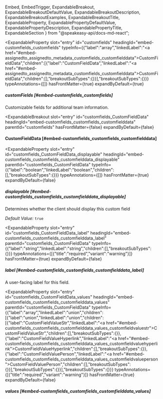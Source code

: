   Embed,
  EmbedTrigger,
  ExpandableBreakout,
  ExpandableBreakoutDefaultValue,
  ExpandableBreakoutDescription,
  ExpandableBreakoutExamples,
  ExpandableBreakoutTitle,
  ExpandableProperty,
  ExpandablePropertyDefaultValue,
  ExpandablePropertyDescription,
  ExpandablePropertyTitle,
  ExpandableSection
} from "@speakeasy-api/docs-md-react";

<ExpandableSection>

<ExpandableProperty
  slot="entry"
  id="customfields"
  headingId="embed-customfields_customfields"
  typeInfo={{"label":"array","linkedLabel":"<a href=\"#embed-assignedto_assignedto_metadata_customfields_customfielddata\">CustomFieldData</a>","children":[{"label":"CustomFieldData","linkedLabel":"<a href=\"#embed-assignedto_assignedto_metadata_customfields_customfielddata\">CustomFieldData</a>","children":[],"breakoutSubTypes":{}}],"breakoutSubTypes":{}}}
  typeAnnotations={[]}
  hasFrontMatter={true}
  expandByDefault={true}
>

<ExpandablePropertyTitle slot="title">

##### customFields [#embed-customfields_customfields]

</ExpandablePropertyTitle>

<ExpandablePropertyDescription slot="description">

Customizable fields for additional team information.

</ExpandablePropertyDescription>

</ExpandableProperty>

<ExpandableBreakout
  slot="entry"
  id="customfields_CustomFieldData"
  headingId="embed-customfields_customfields_customfielddata"
  parentId="customfields"
  hasFrontMatter={false}
  expandByDefault={false}
>

<ExpandableBreakoutTitle slot="title">

#### CustomFieldData [#embed-customfields_customfields_customfielddata]

</ExpandableBreakoutTitle>

<ExpandableBreakoutDescription slot="description">

</ExpandableBreakoutDescription>

<ExpandableBreakoutExamples slot="examples">

</ExpandableBreakoutExamples>

<ExpandableBreakoutDefaultValue slot="defaultValue">

</ExpandableBreakoutDefaultValue>

</ExpandableBreakout>

<ExpandableProperty
  slot="entry"
  id="customfields_CustomFieldData_displayable"
  headingId="embed-customfields_customfields_customfielddata_displayable"
  parentId="customfields_CustomFieldData"
  typeInfo={{"label":"boolean","linkedLabel":"boolean","children":[],"breakoutSubTypes":{}}}
  typeAnnotations={[]}
  hasFrontMatter={true}
  expandByDefault={false}
>

<ExpandablePropertyTitle slot="title">

##### displayable [#embed-customfields_customfields_customfielddata_displayable]

</ExpandablePropertyTitle>

<ExpandablePropertyDescription slot="description">

Determines whether the client should display this custom field

</ExpandablePropertyDescription>

<ExpandablePropertyDefaultValue slot="defaultValue">

_Default Value:_ `true`

</ExpandablePropertyDefaultValue>

</ExpandableProperty>

<ExpandableProperty
  slot="entry"
  id="customfields_CustomFieldData_label"
  headingId="embed-customfields_customfields_customfielddata_label"
  parentId="customfields_CustomFieldData"
  typeInfo={{"label":"string","linkedLabel":"string","children":[],"breakoutSubTypes":{}}}
  typeAnnotations={[{"title":"required","variant":"warning"}]}
  hasFrontMatter={true}
  expandByDefault={false}
>

<ExpandablePropertyTitle slot="title">

##### label [#embed-customfields_customfields_customfielddata_label]

</ExpandablePropertyTitle>

<ExpandablePropertyDescription slot="description">

A user-facing label for this field.

</ExpandablePropertyDescription>

</ExpandableProperty>

<ExpandableProperty
  slot="entry"
  id="customfields_CustomFieldData_values"
  headingId="embed-customfields_customfields_customfielddata_values"
  parentId="customfields_CustomFieldData"
  typeInfo={{"label":"array","linkedLabel":"union","children":[{"label":"union","linkedLabel":"union","children":[{"label":"CustomFieldValueStr","linkedLabel":"<a href=\"#embed-customfields_customfields_customfielddata_values_customfieldvaluestr\">CustomFieldValueStr</a>","children":[],"breakoutSubTypes":{}},{"label":"CustomFieldValueHyperlink","linkedLabel":"<a href=\"#embed-customfields_customfields_customfielddata_values_customfieldvaluehyperlink\">CustomFieldValueHyperlink</a>","children":[],"breakoutSubTypes":{}},{"label":"CustomFieldValuePerson","linkedLabel":"<a href=\"#embed-customfields_customfields_customfielddata_values_customfieldvalueperson\">CustomFieldValuePerson</a>","children":[],"breakoutSubTypes":{}}],"breakoutSubTypes":{}}],"breakoutSubTypes":{}}}
  typeAnnotations={[{"title":"required","variant":"warning"}]}
  hasFrontMatter={true}
  expandByDefault={false}
>

<ExpandablePropertyTitle slot="title">

##### values [#embed-customfields_customfields_customfielddata_values]

</ExpandablePropertyTitle>

<Embed slot="embed">

<EmbedTrigger slot="trigger" embedTitle="values" triggerText="View values details">

<Embedvalues />

</EmbedTrigger>

</Embed>

</ExpandableProperty>

</ExpandableSection>